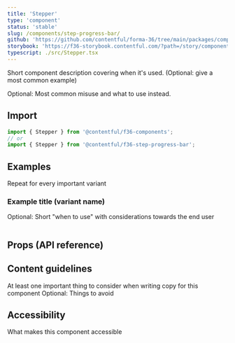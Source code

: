 ```yaml
---
title: 'Stepper'
type: 'component'
status: 'stable'
slug: /components/step-progress-bar/
github: 'https://github.com/contentful/forma-36/tree/main/packages/components/step-progress-bar'
storybook: 'https://f36-storybook.contentful.com/?path=/story/components-step-progress-bar--default'
typescript: ./src/Stepper.tsx
---
```


Short component description covering when it's used.
(Optional: give a most common example)

Optional: Most common misuse and what to use instead.

## Import

```jsx static=true
import { Stepper } from '@contentful/f36-components';
// or
import { Stepper } from '@contentful/f36-step-progress-bar';
```

## Examples

Repeat for every important variant

### Example title (variant name)

Optional: Short "when to use" with considerations towards the end user

```jsx file=../examples/StepperExample.tsx

```

## Props (API reference)

<PropsTable of="Stepper" />

## Content guidelines

At least one important thing to consider when writing copy for this component
Optional: Things to avoid

## Accessibility

What makes this component accessible
